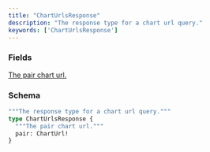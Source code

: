 ```yaml
---
title: "ChartUrlsResponse"
description: "The response type for a chart url query."
keywords: ['ChartUrlsResponse']
---
```


### Fields

<a href="/api-reference/types/charturl">
  <ResponseField name="pair" type="ChartUrl!" required>
    The pair chart url.
  </ResponseField>
</a>

### Schema


```graphql 
"""The response type for a chart url query."""
type ChartUrlsResponse {
  """The pair chart url."""
  pair: ChartUrl!
}
```
